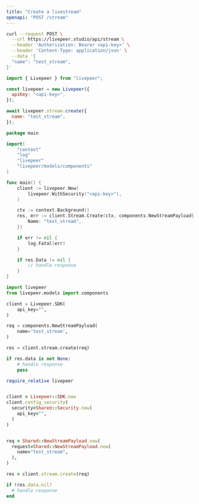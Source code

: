 ```yaml
---
title: "Create a livestream"
openapi: "POST /stream"
---
```


<RequestExample>

```bash cURL
curl --request POST \
  --url https://livepeer.studio/api/stream \
  --header 'Authorization: Bearer <api-key>' \
  --header 'Content-Type: application/json' \
  --data '{
  "name": "test_stream",
}'
```

```javascript JavaScript
import { Livepeer } from "livepeer";

const livepeer = new Livepeer({
  apiKey: "<api-key>",
});

await livepeer.stream.create({
  name: "test_stream",
});
```

```go Go
package main

import(
	"context"
	"log"
	"livepeer"
	"livepeer/models/components"
)

func main() {
    client := livepeer.New(
        livepeer.WithSecurity("<api-key>"),
    )

    ctx := context.Background()
    res, err := client.Stream.Create(ctx, components.NewStreamPayload{
        Name: "test_stream",
    })

    if err != nil {
        log.Fatal(err)
    }

    if res.Data != nil {
        // handle response
    }
}
```

```python Python
import livepeer
from livepeer.models import components

client = Livepeer.SDK(
    api_key="",
)

req = components.NewStreamPayload(
    name='test_stream',
)

res = client.stream.create(req)

if res.data is not None:
    # handle response
    pass
```

```ruby Ruby
require_relative livepeer


client = Livepeer::SDK.new
client.config_security(
  security=Shared::Security.new(
    api_key="",
  )
)


req = Shared::NewStreamPayload.new(
  request=Shared::NewStreamPayload.new(
    name="test_stream",
  ),
)

res = client.stream.create(req)

if !res.data.nil?
  # handle response
end
```

</RequestExample>
